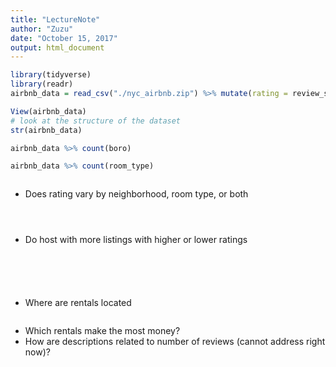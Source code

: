 ```yaml
---
title: "LectureNote"
author: "Zuzu"
date: "October 15, 2017"
output: html_document
---
```


```r
library(tidyverse)
library(readr)
airbnb_data = read_csv("./nyc_airbnb.zip") %>% mutate(rating = review_scores_location / 2 , boro = neighbourhood_group)

View(airbnb_data)
# look at the structure of the dataset
str(airbnb_data)
```

```r
airbnb_data %>% count(boro)
```

```r
airbnb_data %>% count(room_type)
```

```r

```


* Does rating vary by neighborhood, room type, or both

```r



```

```r

```

```r

```

* Do host with more listings with higher or lower ratings

```r

```
```r

```

```r

```
```r

```

```r

```

* Where are rentals located

```r

```
* Which rentals make the most money?
* How are descriptions related to number of reviews (cannot address right now)?

